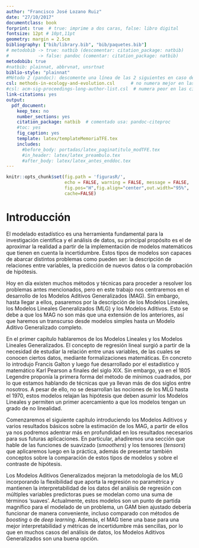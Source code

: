 ```yaml
---
author: "Francisco José Lozano Ruiz"
date: "27/10/2017"
documentclass: book
forprint: true  # true: imprime a dos caras, false: libro digital
fontsize: 12pt # 10pt,11pt
geometry: margin = 2.5cm 
bibliography: ["bib/library.bib", "bib/paquetes.bib"]
# metodobib -> true: natbib (descomentar: citation_package: natbib) 
#           -> false: pandoc (comentar: citation_package: natbib)
metodobib: true
#natbib: plainnat, abbrvnat, unsrtnat
biblio-style: "plainnat"
#Método 2 (pandoc): descomente una línea de las 2 siguientes en caso de usarlo
csl: methods-in-ecology-and-evolution.csl      # no numera mejor en las citas
#csl: acm-sig-proceedings-long-author-list.csl  # numera peor en las citas
link-citations: yes
output: 
  pdf_document:
    keep_tex: no
    number_sections: yes
    citation_package: natbib  # comentado usa: pandoc-citeproc
    #toc: yes
    fig_caption: yes
    template: latex/templateMemoriaTFE.tex
    includes:
      #before_body: portadas/latex_paginatitulo_modTFE.tex
      #in_header: latex/latex_preambulo.tex
      #after_body: latex/latex_antes_enddoc.tex
---
```


```r
knitr::opts_chunk$set(fig.path = 'figurasR/',
                      echo = FALSE, warning = FALSE, message = FALSE,
                      fig.pos="H",fig.align="center",out.width="95%",
                      cache=FALSE)

```

<!-- \setcounter{chapter}{2} -->

<!-- \setcounter{chapter}{2} escribir 2 para capítulo 3  -->

<!-- \pagenumbering{arabic} -->

```{=tex}
\ifdefined\ifprincipal
\else
\setlength{\parindent}{1em}
\pagestyle{fancy}
\setcounter{tocdepth}{4}
\tableofcontents
```
<!-- \nocite{*} -->

\fi

```{=tex}
\ifdefined\ifdoblecara
\fancyhead{}{}
\fancyhead[LE,RO]{\scriptsize\rightmark}
\fancyfoot[LO,RE]{\scriptsize\slshape \leftmark}
\fancyfoot[C]{}
\fancyfoot[LE,RO]{\footnotesize\thepage}
\else
\fancyhead{}{}
\fancyhead[RO]{\scriptsize\rightmark}
\fancyfoot[LO]{\scriptsize\slshape \leftmark}
\fancyfoot[C]{}
\fancyfoot[RO]{\footnotesize\thepage}
\fi
\renewcommand{\headrulewidth}{0.4pt}
\renewcommand{\footrulewidth}{0.4pt}
```
# Introducción 

  El modelado estadístico es una herramienta fundamental para la investigación científica y el análisis de datos, su principal propósito es el de aproximar la realidad a partir de la implementación de modelos matemáticos que tienen en cuenta la incertidumbre. Estos tipos de modelos son capaces de abarcar distintos problemas como pueden ser: la descripción de relaciones entre variables, la predicción de nuevos datos o la comprobación de hipótesis. 

   Hoy en día existen muchos métodos y técnicas para proceder a resolver los problemas antes mencionados, pero en este trabajo nos centraremos en el desarrollo de los Modelos Aditivos Generalizados (MAG). Sin embargo, hasta llegar a ellos, pasaremos por la descripción de los Modelos Lineales, los Modelos Lineales Generalizados (MLG) y los Modelos Aditivos. Esto se debe a que los MAG no son más que una extensión de los anteriores, así que haremos un transcurso desde modelos simples hasta un Modelo Aditivo Generalizado completo.
   
   En el primer capítulo hablaremos de los Modelos Lineales y los Modelos Lineales Generalizados. El concepto de regresión lineal surgió a partir de la necesidad de estudiar la relación entre unas variables, de las cuales se conocen ciertos datos, mediante formalizaciones matemáticas. En concreto lo introdujo Francis Galton y luego fue desarrollado por el estadístico y matemático Karl Pearson a finales del siglo XIX. Sin embargo, ya en el 1805 Legendre proponía la primera forma del método de mínimos cuadrados, por lo que estamos hablando de técnicas que ya llevan más de dos siglos entre nosotros. A pesar de ello, no se desarrollan las nociones de los MLG hasta el 1970, estos modelos relajan las hipótesis que deben asumir los Modelos Lineales y permiten un primer acercamiento a que los modelos tengan un grado de no linealidad.
   
  Comenzaremos el siguiente capítulo introduciendo los Modelos Aditivos y varios resultados básicos sobre la estimación de los MAG, a partir de ellos ya nos podremos adentrar más en profundidad en los resultados necesarios para sus futuras aplicaciones. En particular, añadiremos una sección que hable de las funciones de suavizado (*smoothers*) y los tensores (*tensors*) que aplicaremos luego en la práctica, además de presentar también conceptos sobre la comparación de estos tipos de modelos y sobre el contraste de hipótesis. 
  
  Los Modelos Aditivos Generalizados mejoran la metodología de los MLG incorporando la flexibilidad que aporta la regresión no paramétrica y mantienen la interpretabilidad de los datos del análisis de regresión con múltiples variables predictoras pues se modelan como una suma de términos 'suaves'. Actualmente, estos modelos son un punto de partida magnífico para el modelado de un problema, un GAM bien ajustado debería funcionar de manera conveniente, incluso comparado con métodos de *boosting* o de *deep learning*. Además, el MAG tiene una base para una mejor interpretabilidad y métricas de incertidumbre más sencillas, por lo que en muchos casos del análisis de datos, los Modelos Aditivos Generalizados son una buena opción.
